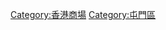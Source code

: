 [[Category:香港商場|Category:香港商場]]
[[Category:屯門區|Category:屯門區]]
{{commonscat|Shopping malls in Tuen Mun District}}